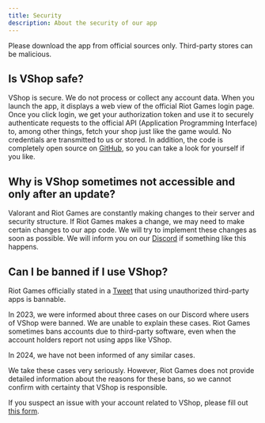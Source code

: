 ---
title: Security
description: About the security of our app
---


<Aside type="danger">
  Please download the app from official sources only. Third-party stores can be
  malicious.
</Aside>

## Is VShop safe?

VShop is secure. We do not process or collect any account data. When you launch the app, it displays a web view of the official Riot Games login page. Once you click login, we get your authorization token and use it to securely authenticate requests to the official API (Application Programming Interface) to, among other things, fetch your shop just like the game would. No credentials are transmitted to us or stored. In addition, the code is completely open source on [GitHub](https://github.com/VShopApp/mobile), so you can take a look for yourself if you like.

## Why is VShop sometimes not accessible and only after an update?

Valorant and Riot Games are constantly making changes to their server and security structure. If Riot Games makes a change, we may need to make certain changes to our app code. We will try to implement these changes as soon as possible. We will inform you on our [Discord](https://vshop.one/discord) if something like this happens.

## Can I be banned if I use VShop?

Riot Games officially stated in a [Tweet](https://twitter.com/playvalorant/status/1539728676815642624) that using unauthorized third-party apps is bannable.

In 2023, we were informed about three cases on our Discord where users of VShop were banned. We are unable to explain these cases. Riot Games sometimes bans accounts due to third-party software, even when the account holders report not using apps like VShop.

In 2024, we have not been informed of any similar cases.

We take these cases very seriously. However, Riot Games does not provide detailed information about the reasons for these bans, so we cannot confirm with certainty that VShop is responsible.

If you suspect an issue with your account related to VShop, please fill out [this form](https://tally.so/r/3yMVRp).
